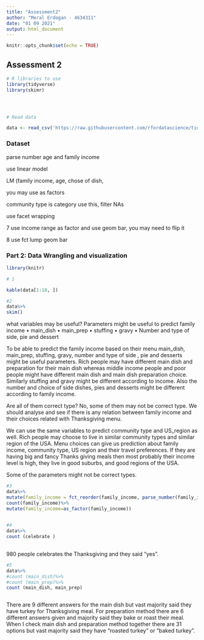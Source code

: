 ```yaml
---
title: "Assessment2"
author: "Meral Erdogan - 4634311"
date: "01 09 2021"
output: html_document
---
```


```r
knitr::opts_chunk$set(echo = TRUE)
```



## Assessment 2



```r

# R libraries to use
library(tidyverse)
library(skimr)




# Read data

data <- read_csv('https://raw.githubusercontent.com/rfordatascience/tidytuesday/master/data/2018/2018-11-20/thanksgiving_meals.csv')


```


### Dataset


parse number age and family income


use linear model

LM (family income, age, chose of dish,

you may use as factors

community type is category use this, filter NAs

use facet wrapping


7 use income range as factor and use geom bar, you may need to flip it


8 use fct lump 
geom bar







### Part 2: Data Wrangling and visualization

```r
library(knitr)

# 1

kable(data[1:10, ])


```

```r

#2
data%>% 
skim()

```
what variables may be useful?
Parameters might be useful to predict family income
•	main_dish 
•	main_prep
•	stuffing
•	gravy
•	Number and type of side, pie and dessert

To be able to predict the family income based on their menu main_dish, main_prep, stuffing, gravy, number and type of side , pie and desserts might be useful parameters. Rich people may have different main dish and preparation for their main dish whereas middle income people and poor people might have different main dish and main dish preparation choice. Similarly stuffing and gravy might be different according to income. Also the number and choice of side dishes, pies and desserts might be different according to family income. 

Are all of them correct type?
No, some of them may not be correct type. We should analyse and see if there is any relation between family income and their choices related with Thanksgiving menu.


We can use the same variables to predict community type and US_region as well. Rich people may choose to live in similar community types and similar region of the USA. Menu choices can give us prediction about family income, community type, US region and their travel preferences. If they are having big and fancy Thanks giving meals then most probably their income level is high, they live in good suburbs, and good regions of the USA. 

Some of the parameters might not be correct types. 


```r

#3
data%>%
mutate(family_income = fct_reorder(family_income, parse_number(family_income)))%>%
count(family_income)%>%
mutate(family_income=as_factor(family_income))
  
```

```r
#4
data%>%
count (celebrate )
 
```

980 people celebrates the Thanksgiving and they said "yes". 


```r
#5
data%>%
#count (main_dish)%>%
#count (main_prep)%>%
count (main_dish, main_prep)



```


There are 9 different answers for the main dish but vast majority said they have turkey for Thanksgiving meal. For preparation method there are 6 different answers given and majority said they bake or roast their meal. When I check main dish and preparation method together there are 31 options but vast majority said they have "roasted turkey" or "baked turkey". 






